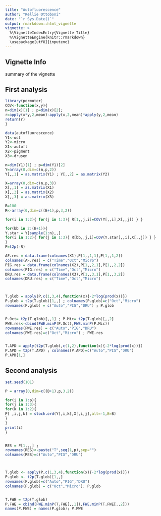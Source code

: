 ```yaml
---
title: "Autofluorescence"
author: "Kellie Ottoboni"
date: "`r Sys.Date()`"
output: rmarkdown::html_vignette
vignette: >
  %\VignetteIndexEntry{Vignette Title}
  %\VignetteEngine{knitr::rmarkdown}
  \usepackage[utf8]{inputenc}
---
```


## Vignette Info

summary of the vignette

## First analysis

```r
library(permuter)
COV<-function(x,y){
n=dim(x)[1] ; p=dim(x)[2];
r=apply(x*y,2,mean)-apply(x,2,mean)*apply(y,2,mean)
return(r)
}

data(autofluorescence) 
Y1<-oct
Y2<-micro
X1<-autofl 
X2<-pigment
X3<-drusen

n=dim(Y1)[1] ; p=dim(Y1)[2]
Y=array(0,dim=c(n,p,2))
Y[,,1] = as.matrix(Y1) ; Y[,,2] = as.matrix(Y2)

X=array(0,dim=c(n,p,3))
X[,,1] = as.matrix(X1)
X[,,2] = as.matrix(X2)
X[,,3] = as.matrix(X3)

B=100
R<-array(0,dim=c((B+1),p,3,2))

for(i in 1:2){ for(j in 1:3){ R[1,,j,i]=COV(Y[,,i],X[,,j]) } }

for(bb in 2:(B+1)){
Y.star = Y[sample(1:n),,]
for(i in 1:2){ for(j in 1:3){ R[bb,,j,i]=COV(Y.star[,,i],X[,,j]) } }
}
P=t2p(-R)

AF.res = data.frame(colnames(X1),P[1,,1,1],P[1,,1,2])
colnames(AF.res) = c("Time","Oct","Micro")
PIG.res = data.frame(colnames(X2),P[1,,2,1],P[1,,2,2])
colnames(PIG.res) = c("Time","Oct","Micro")
DRU.res = data.frame(colnames(X3),P[1,,3,1],P[1,,3,2])
colnames(DRU.res) = c("Time","Oct","Micro")



T.glob = apply(P,c(1,3,4),function(x){-2*log(prod(x))}) 
P.glob = t2p(T.glob)[1,,] ; colnames(P.glob)=c("Oct","Micro") 
rownames(P.glob) = c("Auto","PIG","DRU") ; P.glob


P.Oct= t2p(T.glob)[,,1] ; P.Mic= t2p(T.glob)[,,2]
FWE.res<-cbind(FWE.minP(P.Oct),FWE.minP(P.Mic))
rownames(FWE.res) = c("Auto","PIG","DRU") 
colnames(FWE.res)=c("Oct","Micro") ; FWE.res


T.APD = apply(t2p(T.glob),c(1,2),function(x){-2*log(prod(x))})
P.APD = t2p(T.APD) ; colnames(P.APD)=c("Auto","PIG","DRU")
P.APD[1,]

```

## Second analysis

```r
set.seed(101)

P = array(0,dim=c((B+1),p,3,2))

for(i in 1:p){
for(j in 1:3){
for(k in 1:2){
P[ ,i,j,k] = stoch.ord(Y[,i,k],X[,i,j],alt=-1,B=B) 
}
} 
print(i)
}


RES = P[1,,,] ; 
rownames(RES)<-paste("T",seq(1,p),sep="")
colnames(RES)=c("Auto","PIG","DRU")



T.glob <- apply(P,c(1,3,4),function(x){-2*log(prod(x))})
P.glob <- t2p(T.glob)[1,,] 
rownames(P.glob)=c("Auto","PIG","DRU")
colnames(P.glob) = c("Oct","Micro"); P.glob


T.FWE = t2p(T.glob)
P.FWE = cbind(FWE.minP(T.FWE[,,1]),FWE.minP(T.FWE[,,2]))
names(P.FWE) = names(P.glob); P.FWE

```